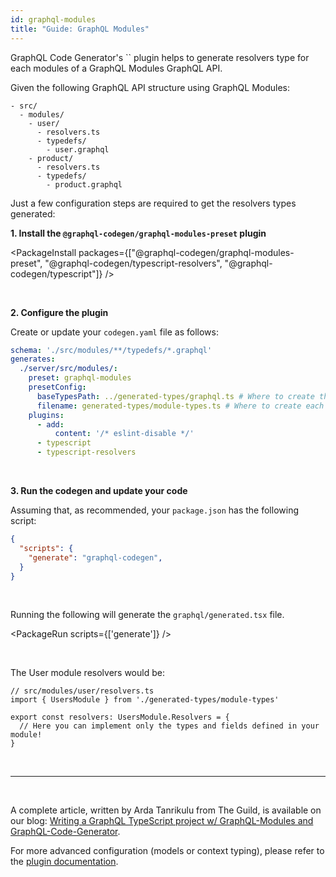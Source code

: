 ```yaml
---
id: graphql-modules
title: "Guide: GraphQL Modules"
---
```



GraphQL Code Generator's `` plugin helps to generate resolvers type for each modules of a GraphQL Modules GraphQL API.

Given the following GraphQL API structure using GraphQL Modules:

```
- src/
  - modules/
    - user/
      - resolvers.ts
      - typedefs/
        - user.graphql
    - product/
      - resolvers.ts
      - typedefs/
        - product.graphql
```

Just a few configuration steps are required to get the resolvers types generated:

**1. Install the `@graphql-codegen/graphql-modules-preset` plugin**

<PackageInstall packages={["@graphql-codegen/graphql-modules-preset", "@graphql-codegen/typescript-resolvers", "@graphql-codegen/typescript"]} />

<br />

**2. Configure the plugin**

Create or update your `codegen.yaml` file as follows:



```yaml
schema: './src/modules/**/typedefs/*.graphql'
generates:
  ./server/src/modules/:
    preset: graphql-modules
    presetConfig:
      baseTypesPath: ../generated-types/graphql.ts # Where to create the complete schema types
      filename: generated-types/module-types.ts # Where to create each module types
    plugins:
      - add:
          content: '/* eslint-disable */'
      - typescript
      - typescript-resolvers
```



<br />

**3. Run the codegen and update your code**

Assuming that, as recommended, your `package.json` has the following script:

```json
{
  "scripts": {
    "generate": "graphql-codegen",
  }
}
```

<br />

Running the following will generate the `graphql/generated.tsx` file.

<PackageRun scripts={['generate']} />

<br />

The User module resolvers would be:

```tsx
// src/modules/user/resolvers.ts
import { UsersModule } from './generated-types/module-types'

export const resolvers: UsersModule.Resolvers = {
  // Here you can implement only the types and fields defined in your module!
}
```



<p>&nbsp;</p>

----

<p>&nbsp;</p>

A complete article, written by Arda Tanrikulu from The Guild, is available on our blog: [Writing a GraphQL TypeScript project w/ GraphQL-Modules and GraphQL-Code-Generator](https://www.the-guild.dev/blog/graphql-typescript-modules-codegen).

For more advanced configuration (models or context typing), please refer to the [plugin documentation](/plugins/graphql-modules-preset).

